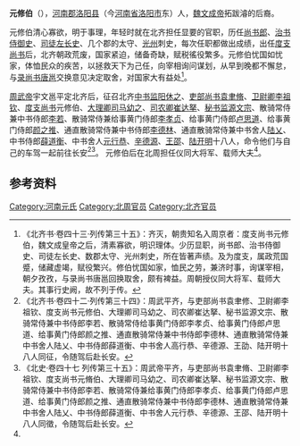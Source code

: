 '''元修伯'''（{{bd|？||？||catIdx=Y元}}），[[河南郡|河南郡]][[洛阳县|洛阳县]]（今[[河南省|河南省]][[洛阳市|洛阳市]]东）人，[[魏文成帝|魏文成帝]]拓跋濬的后裔。

元修伯清心寡欲，明于事理，年轻时就在北齐担任显要的官职，历任[[尚书郎|尚书郎]]、[[治书侍御史|治书侍御史]]、[[司徒左长史|司徒左长史]]、几个郡的太守、[[光州_(山东)|光州]]刺史，每次任职都做出成绩，出任[[度支尚书|度支尚书]]后，北齐朝政荒废，国家紧迫，储备奇缺，赋税徭役繁多。元修伯忧国如忧家，体恤民众的疾苦，以拯救天下为己任，向宰相询问谋划，从早到晚都不懈怠，与[[录尚书|录尚书]][[唐邕|唐邕]]交换意见决定取舍，对国家大有益处<ref name=autogenerated1>《北齐书·卷四十三·列传第三十五》：齐灭，朝贵知名入周京者：度支尚书元修伯，魏文成皇帝之后，清素寡欲，明识理体。少历显职，尚书郎、治书侍御史、司徒左长史、数郡太守、光州刺史，所在皆著声绩。及为度支，属政荒国蹙，储藏虚竭，赋役繁兴。修伯忧国如家，恤民之劳，兼济时事，询谋宰相，朝夕孜孜，与录尚书唐邕回换取舍，颇有裨益。周朝授仪同大将军、载师大夫。其事行史阙，故不列于传。</ref>。

[[周武帝|周武帝]]宇文邕平定北齐后，征召北齐[[中书监|中书监]][[阳休之|阳休之]]、[[吏部尚书|吏部尚书]][[袁聿脩|袁聿脩]]、[[卫尉卿|卫尉卿]][[李祖钦|李祖钦]]、[[度支尚书|度支尚书]]元修伯、[[大理卿|大理卿]][[司马幼之|司马幼之]]、[[司农卿|司农卿]][[崔达拏|崔达拏]]、[[秘书监|秘书监]][[源文宗|源文宗]]、散骑常侍兼中书侍郎[[李若_(北朝)|李若]]、散骑常侍兼给事黄门侍郎[[李孝贞|李孝贞]]、给事黄门侍郎[[卢思道|卢思道]]、给事黄门侍郎[[颜之推|颜之推]]、通直散骑常侍兼中书侍郎[[李德林_(北朝)|李德林]]、通直散骑常侍兼中书舍人[[陆乂|陆乂]]、中书侍郎[[薛道衡|薛道衡]]、中书舍人[[元行恭|元行恭]]、[[辛德源|辛德源]]、[[王邵|王邵]]、[[陆开明|陆开明]]十八人，命令他们与自己的车驾一起前往长安<ref>《北齐书·卷四十二·列传第三十四》：周武平齐，与吏部尚书袁聿修、卫尉卿李祖钦、度支尚书元修伯、大理卿司马幼之、司农卿崔达拏、秘书监源文宗、散骑常侍兼中书侍郎李若、散骑常侍给事黄门侍郎李孝贞、给事黄门侍郎卢思道、给事黄门侍郎颜之推、通直散骑常侍兼中书侍郎李德林、通直散骑常侍兼中书舍人陆乂、中书侍郎薛道衡、中书舍人高行恭、辛德源、王劭、陆开明十八人同征，令随驾后赴长安。</ref><ref>《北史·卷四十七 列传第三十五》：周武帝平齐，与吏部尚书袁聿脩、卫尉卿李祖钦、度支尚书元脩伯、大理卿司马幼之、司农卿崔达拏、秘书监源文宗、散骑常侍兼中书侍郎李若、散骑常侍兼给事黄门侍郎李孝贞、给事黄门侍郎卢思道、给事黄门侍郎颜之推、通直散骑常侍兼中书侍郎李德林、通直散骑常侍兼中书舍人陆乂、中书侍郎薛道衡、中书舍人元行恭、辛德源、王邵、陆开明十八人同徵，令随驾后赴长安。</ref>。
元修伯后在北周担任仪同大将军、载师大夫<ref name=autogenerated1 />。

== 参考资料 ==
{{reflist}}

[[Category:河南元氏|Category:河南元氏]]
[[Category:北周官员|Category:北周官员]]
[[Category:北齐官员|Category:北齐官员]]